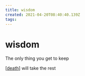 ```yaml
---
title: wisdom
created: 2021-04-20T08:40:40.139Z
tags:
---
```


# wisdom

The only thing you get to keep

[[death]] will take the rest

[//begin]: # 'Autogenerated link references for markdown compatibility'
[death]: death 'Death'
[//end]: # 'Autogenerated link references'
